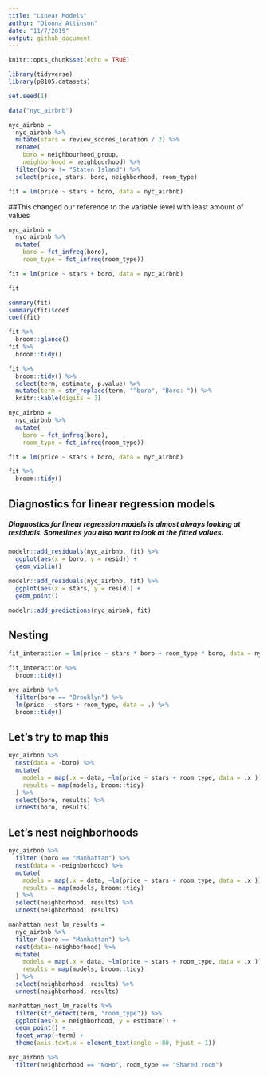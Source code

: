 ```yaml
---
title: "Linear Models"
author: "Dionna Attinson"
date: "11/7/2019"
output: github_document
---
```


```r
knitr::opts_chunk$set(echo = TRUE)
```

```r
library(tidyverse)
library(p8105.datasets)

set.seed(1)
```

```r
data("nyc_airbnb")

nyc_airbnb = 
  nyc_airbnb %>% 
  mutate(stars = review_scores_location / 2) %>% 
  rename(
    boro = neighbourhood_group,
    neighborhood = neighbourhood) %>% 
  filter(boro != "Staten Island") %>% 
  select(price, stars, boro, neighborhood, room_type)
```

```r
fit = lm(price ~ stars + boro, data = nyc_airbnb)
```

##This changed our reference to the variable level with least amount of values
```r
nyc_airbnb = 
  nyc_airbnb %>% 
  mutate(
    boro = fct_infreq(boro),
    room_type = fct_infreq(room_type))
```

```r
fit = lm(price ~ stars + boro, data = nyc_airbnb)
```

```r
fit 

summary(fit)
summary(fit)$coef
coef(fit)
```

```r
fit %>% 
  broom::glance()
fit %>% 
  broom::tidy()
```

```r
fit %>% 
  broom::tidy() %>% 
  select(term, estimate, p.value) %>% 
  mutate(term = str_replace(term, "^boro", "Boro: ")) %>% 
  knitr::kable(digits = 3)
```

```r
nyc_airbnb = 
  nyc_airbnb %>% 
  mutate(
    boro = fct_infreq(boro),
    room_type = fct_infreq(room_type))
```

```r
fit = lm(price ~ stars + boro, data = nyc_airbnb)

fit %>% 
  broom::tidy()
```

## Diagnostics for linear regression models 
##### Diagnostics for linear regression models is almost always looking at residuals. Sometimes you also want to look at the fitted values.

```r
modelr::add_residuals(nyc_airbnb, fit) %>% 
  ggplot(aes(x = boro, y = resid)) + 
  geom_violin() 

modelr::add_residuals(nyc_airbnb, fit) %>% 
  ggplot(aes(x = stars, y = resid)) + 
  geom_point() 

modelr::add_predictions(nyc_airbnb, fit)
```

## Nesting 
```r
fit_interaction = lm(price ~ stars * boro + room_type * boro, data = nyc_airbnb) 

fit_interaction %>% 
  broom::tidy()
```

```r
nyc_airbnb %>%  
  filter(boro == "Brooklyn") %>%  
  lm(price ~ stars + room_type, data = .) %>% 
  broom::tidy()
```
## Let's try to map this
```r
nyc_airbnb %>% 
  nest(data = -boro) %>% 
  mutate(
    models = map(.x = data, ~lm(price ~ stars + room_type, data = .x )), 
    results = map(models, broom::tidy)
  ) %>% 
  select(boro, results) %>% 
  unnest(boro, results)
```

## Let's nest neighborhoods 
```r
nyc_airbnb %>% 
  filter (boro == "Manhattan") %>% 
  nest(data = -neighborhood) %>% 
  mutate(
    models = map(.x = data, ~lm(price ~ stars + room_type, data = .x )), 
    results = map(models, broom::tidy)
  ) %>% 
  select(neighborhood, results) %>% 
  unnest(neighborhood, results)
```

```r
manhattan_nest_lm_results = 
  nyc_airbnb %>% 
  filter (boro == "Manhattan") %>% 
  nest(data=-neighborhood) %>% 
  mutate(
    models = map(.x = data, ~lm(price ~ stars + room_type, data = .x )), 
    results = map(models, broom::tidy)
  ) %>% 
  select(neighborhood, results) %>% 
  unnest(neighborhood, results)
```

```r
manhattan_nest_lm_results %>% 
  filter(str_detect(term, "room_type")) %>% 
  ggplot(aes(x = neighborhood, y = estimate)) + 
  geom_point() + 
  facet_wrap(~term) + 
  theme(axis.text.x = element_text(angle = 80, hjust = 1))
```

```r
nyc_airbnb %>% 
  filter(neighborhood == "NoHo", room_type == "Shared room")
```




